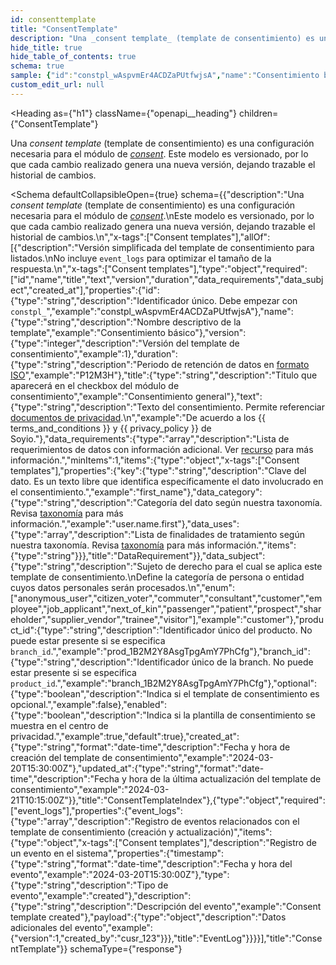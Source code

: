 ```yaml
---
id: consenttemplate
title: "ConsentTemplate"
description: "Una _consent template_ (template de consentimiento) es una configuración necesaria para el módulo de [_consent_](/docs/integration-guide/consent/introduction)."
hide_title: true
hide_table_of_contents: true
schema: true
sample: {"id":"constpl_wAspvmEr4ACDZaPUtfwjsA","name":"Consentimiento básico","version":1,"duration":"P12M3H","title":"Consentimiento general","text":"De acuerdo a los {{ terms_and_conditions }} y {{ privacy_policy }} de Soyio.","data_requirements":[{"key":"first_name","data_category":"user.name.first","data_uses":["string"]}],"data_subject":"customer","product_id":"prod_1B2M2Y8AsgTpgAmY7PhCfg","branch_id":"branch_1B2M2Y8AsgTpgAmY7PhCfg","optional":false,"enabled":true,"created_at":"2024-03-20T15:30:00Z","updated_at":"2024-03-21T10:15:00Z","event_logs":[{"timestamp":"2024-03-20T15:30:00Z","type":"created","description":"Consent template created","payload":{"version":1,"created_by":"cusr_123"}}]}
custom_edit_url: null
---
```



<Heading
  as={"h1"}
  className={"openapi__heading"}
  children={"ConsentTemplate"}
>
</Heading>



Una _consent template_ (template de consentimiento) es una configuración necesaria para el módulo de [_consent_](/docs/integration-guide/consent/introduction).
Este modelo es versionado, por lo que cada cambio realizado genera una nueva versión, dejando trazable el historial de cambios.


<Schema
	defaultCollapsibleOpen={true}
  schema={{"description":"Una _consent template_ (template de consentimiento) es una configuración necesaria para el módulo de [_consent_](/docs/integration-guide/consent/introduction).\nEste modelo es versionado, por lo que cada cambio realizado genera una nueva versión, dejando trazable el historial de cambios.\n","x-tags":["Consent templates"],"allOf":[{"description":"Versión simplificada del template de consentimiento para listados.\nNo incluye `event_logs` para optimizar el tamaño de la respuesta.\n","x-tags":["Consent templates"],"type":"object","required":["id","name","title","text","version","duration","data_requirements","data_subject","created_at"],"properties":{"id":{"type":"string","description":"Identificador único. Debe empezar con `constpl_`","example":"constpl_wAspvmEr4ACDZaPUtfwjsA"},"name":{"type":"string","description":"Nombre descriptivo de la template","example":"Consentimiento básico"},"version":{"type":"integer","description":"Versión del template de consentimiento","example":1},"duration":{"type":"string","description":"Periodo de retención de datos en [formato ISO](https://docs.digi.com/resources/documentation/digidocs/90001488-13/reference/r_iso_8601_duration_format.htm)","example":"P12M3H"},"title":{"type":"string","description":"Titulo que aparecerá en el checkbox del módulo de consentimiento","example":"Consentimiento general"},"text":{"type":"string","description":"Texto del consentimiento. Permite referenciar [documentos de privacidad](/docs/api/resources/schemas/privacydocument).\n","example":"De acuerdo a los {{ terms_and_conditions }} y {{ privacy_policy }} de Soyio."},"data_requirements":{"type":"array","description":"Lista de requerimientos de datos con información adicional. Ver [recurso](/docs/api/resources/schemas/datarequirement) para más información.","minItems":1,"items":{"type":"object","x-tags":["Consent templates"],"properties":{"key":{"type":"string","description":"Clave del dato. Es un texto libre que identifica específicamente el dato involucrado en el consentimiento.","example":"first_name"},"data_category":{"type":"string","description":"Categoría del dato según nuestra taxonomía. Revisa [taxonomía](/docs/integration-guide/taxonomy) para más información.","example":"user.name.first"},"data_uses":{"type":"array","description":"Lista de finalidades de tratamiento según nuestra taxonomía. Revisa [taxonomía](/docs/integration-guide/taxonomy) para más información.","items":{"type":"string"}}},"title":"DataRequirement"}},"data_subject":{"type":"string","description":"Sujeto de derecho para el cual se aplica este template de consentimiento.\nDefine la categoría de persona o entidad cuyos datos personales serán procesados.\n","enum":["anonymous_user","citizen_voter","commuter","consultant","customer","employee","job_applicant","next_of_kin","passenger","patient","prospect","shareholder","supplier_vendor","trainee","visitor"],"example":"customer"},"product_id":{"type":"string","description":"Identificador único del producto. No puede estar presente si se especifica `branch_id`.","example":"prod_1B2M2Y8AsgTpgAmY7PhCfg"},"branch_id":{"type":"string","description":"Identificador único de la branch. No puede estar presente si se especifica `product_id`.","example":"branch_1B2M2Y8AsgTpgAmY7PhCfg"},"optional":{"type":"boolean","description":"Indica si el template de consentimiento es opcional.","example":false},"enabled":{"type":"boolean","description":"Indica si la plantilla de consentimiento se muestra en el centro de privacidad.","example":true,"default":true},"created_at":{"type":"string","format":"date-time","description":"Fecha y hora de creación del template de consentimiento","example":"2024-03-20T15:30:00Z"},"updated_at":{"type":"string","format":"date-time","description":"Fecha y hora de la última actualización del template de consentimiento","example":"2024-03-21T10:15:00Z"}},"title":"ConsentTemplateIndex"},{"type":"object","required":["event_logs"],"properties":{"event_logs":{"type":"array","description":"Registro de eventos relacionados con el template de consentimiento (creación y actualización)","items":{"type":"object","x-tags":["Consent templates"],"description":"Registro de un evento en el sistema","properties":{"timestamp":{"type":"string","format":"date-time","description":"Fecha y hora del evento","example":"2024-03-20T15:30:00Z"},"type":{"type":"string","description":"Tipo de evento","example":"created"},"description":{"type":"string","description":"Descripción del evento","example":"Consent template created"},"payload":{"type":"object","description":"Datos adicionales del evento","example":{"version":1,"created_by":"cusr_123"}}},"title":"EventLog"}}}}],"title":"ConsentTemplate"}}
  schemaType={"response"}
>
  
</Schema>
            